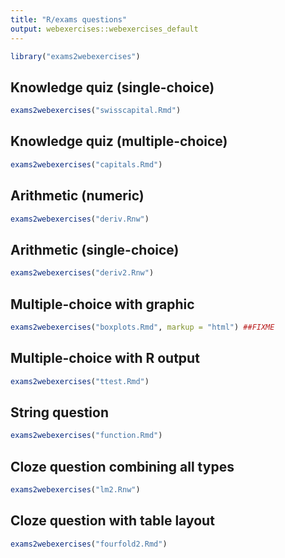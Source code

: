 ```yaml
---
title: "R/exams questions"
output: webexercises::webexercises_default
---
```


```r
library("exams2webexercises")
```

## Knowledge quiz (single-choice)

```r
exams2webexercises("swisscapital.Rmd")
```

## Knowledge quiz (multiple-choice)

```r
exams2webexercises("capitals.Rmd")
```

## Arithmetic (numeric)

```r
exams2webexercises("deriv.Rnw")
```

## Arithmetic (single-choice)

```r
exams2webexercises("deriv2.Rnw")
```

## Multiple-choice with graphic

```r
exams2webexercises("boxplots.Rmd", markup = "html") ##FIXME
```

## Multiple-choice with R output

```r
exams2webexercises("ttest.Rmd")
```

## String question

```r
exams2webexercises("function.Rmd")
```

## Cloze question combining all types

```r
exams2webexercises("lm2.Rnw")
```

## Cloze question with table layout

```r
exams2webexercises("fourfold2.Rmd")
```
